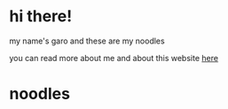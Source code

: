 
# hi there!

my name's garo and these are my noodles

you can read more about me and about this website [here](about)

# noodles

<Noodles />